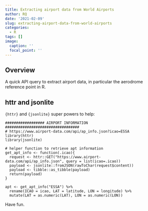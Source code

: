 ```yaml
---
title: Extracting airport data from World Airports
author: RQ
date: '2021-02-09'
slug: extracting-airport-data-from-world-airports
categories:
  - R
tags: []
image:
  caption: ''
  focal_point: ''
---
```


## Overview

A quick API query to extract airport data, in particular the aerodrome reference point in R.

## httr and jsonlite

`{httr}` and `{jsonlite}` super powers to help:

```` 
################## AIRPORT INFORMATION ##################################
# https://www.airport-data.com/api/ap_info.json?icao=ESSA
library(httr)
library(jsonlite)

# helper function to retrieve apt information
get_apt_info <- function(.icao){
  request <- httr::GET("https://www.airport-data.com/api/ap_info.json", query = list(icao=.icao))
  payload <- jsonlite::fromJSON(rawToChar(request$content))
  payload <- tibble::as_tibble(payload)
  return(payload)
}

apt <- get_apt_info("ESSA") %>% 
  rename(ICAO = icao, LAT = latitude, LON = longitude) %>%
  mutate(LAT = as.numeric(LAT), LON = as.numeric(LON))
```` 

Have fun.
